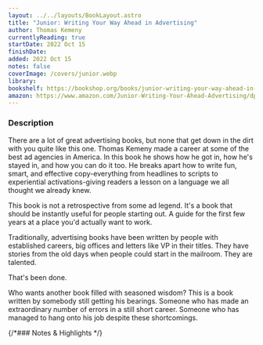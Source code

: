 ```yaml
---
layout: ../../layouts/BookLayout.astro
title: "Junior: Writing Your Way Ahead in Advertising"
author: Thomas Kemeny
currentlyReading: true
startDate: 2022 Oct 15
finishDate: 
added: 2022 Oct 15
notes: false
coverImage: /covers/junior.webp
library: 
bookshelf: https://bookshop.org/books/junior-writing-your-way-ahead-in-advertising/9781576879122
amazon: https://www.amazon.com/Junior-Writing-Your-Ahead-Advertising/dp/1576879127
---
```


<ReadingTime
  startDate  = {frontmatter.startDate}
  finishDate = {frontmatter.finishDate}
/>

### Description
There are a lot of great advertising books, but none that get down in the dirt with you quite like this one. Thomas Kemeny made a career at some of the best ad agencies in America. In this book he shows how he got in, how he's stayed in, and how you can do it too. He breaks apart how to write fun, smart, and effective copy-everything from headlines to scripts to experiential activations-giving readers a lesson on a language we all thought we already knew.

This book is not a retrospective from some ad legend. It's a book that should be instantly useful for people starting out. A guide for the first few years at a place you'd actually want to work.

Traditionally, advertising books have been written by people with established careers, big offices and letters like VP in their titles. They have stories from the old days when people could start in the mailroom. They are talented.

That's been done.

Who wants another book filled with seasoned wisdom? This is a book written by somebody still getting his bearings. Someone who has made an extraordinary number of errors in a still short career. Someone who has managed to hang onto his job despite these shortcomings.

{/*### Notes & Highlights */}

<BuyBook
  library   = {frontmatter.library}
  bookshelf = {frontmatter.bookshelf}
  amazon    = {frontmatter.amazon}
/>
